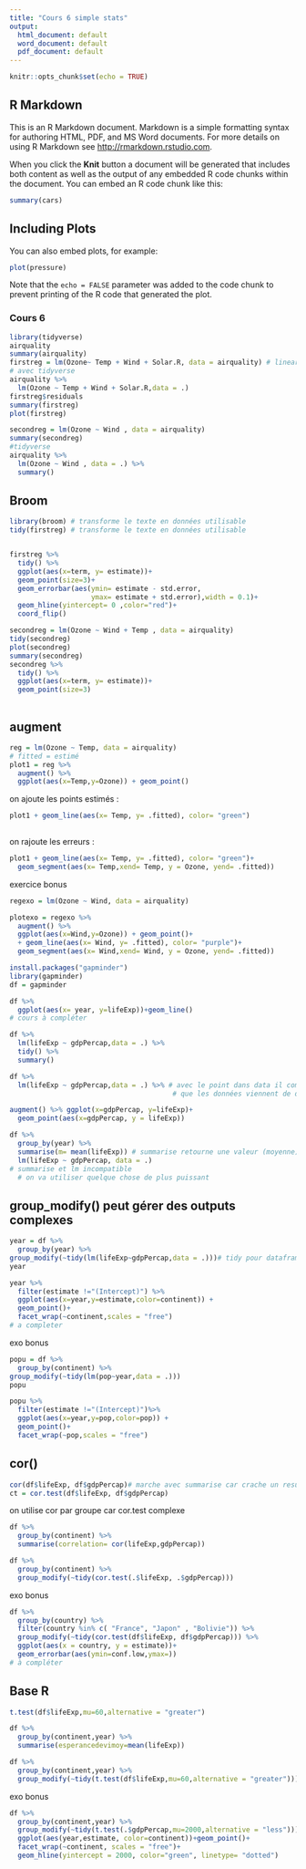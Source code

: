 ```yaml
---
title: "Cours 6 simple stats"
output:
  html_document: default
  word_document: default
  pdf_document: default
---
```


```r
knitr::opts_chunk$set(echo = TRUE)
```

## R Markdown

This is an R Markdown document. Markdown is a simple formatting syntax for authoring HTML, PDF, and MS Word documents. For more details on using R Markdown see <http://rmarkdown.rstudio.com>.

When you click the **Knit** button a document will be generated that includes both content as well as the output of any embedded R code chunks within the document. You can embed an R code chunk like this:

```r
summary(cars)
```

## Including Plots

You can also embed plots, for example:

```r
plot(pressure)
```

Note that the `echo = FALSE` parameter was added to the code chunk to prevent printing of the R code that generated the plot.

### Cours 6 


```r
library(tidyverse)
airquality
summary(airquality)
firstreg = lm(Ozone~ Temp + Wind + Solar.R, data = airquality) # linear model
# avec tidyverse
airquality %>% 
  lm(Ozone ~ Temp + Wind + Solar.R,data = .)
firstreg$residuals
summary(firstreg)
plot(firstreg)

```


```r

secondreg = lm(Ozone ~ Wind , data = airquality)
summary(secondreg)
#tidyverse
airquality %>% 
  lm(Ozone ~ Wind , data = .) %>% 
  summary()
```

## Broom

```r
library(broom) # transforme le texte en données utilisable
tidy(firstreg) # transforme le texte en données utilisable


firstreg %>% 
  tidy() %>% 
  ggplot(aes(x=term, y= estimate))+
  geom_point(size=3)+
  geom_errorbar(aes(ymin= estimate - std.error,
                    ymax= estimate + std.error),width = 0.1)+
  geom_hline(yintercept= 0 ,color="red")+
  coord_flip()

```

```r
secondreg = lm(Ozone ~ Wind + Temp , data = airquality)
tidy(secondreg)
plot(secondreg)
summary(secondreg)
secondreg %>% 
  tidy() %>% 
  ggplot(aes(x=term, y= estimate))+
  geom_point(size=3)
 
```

## augment
```r
reg = lm(Ozone ~ Temp, data = airquality)
# fitted = estimé
plot1 = reg %>% 
  augment() %>% 
  ggplot(aes(x=Temp,y=Ozone)) + geom_point()

```

on ajoute les points estimés :
```r
plot1 + geom_line(aes(x= Temp, y= .fitted), color= "green")
  
```

on rajoute les erreurs : 
```r

plot1 + geom_line(aes(x= Temp, y= .fitted), color= "green")+
  geom_segment(aes(x= Temp,xend= Temp, y = Ozone, yend= .fitted))

```
exercice bonus
```r
regexo = lm(Ozone ~ Wind, data = airquality)

plotexo = regexo %>% 
  augment() %>% 
  ggplot(aes(x=Wind,y=Ozone)) + geom_point()+
  + geom_line(aes(x= Wind, y= .fitted), color= "purple")+
  geom_segment(aes(x= Wind,xend= Wind, y = Ozone, yend= .fitted))


```


```r
install.packages("gapminder")
library(gapminder)
df = gapminder

df %>% 
  ggplot(aes(x= year, y=lifeExp))+geom_line()
# cours à compléter
```

```r
df %>% 
  lm(lifeExp ~ gdpPercap,data = .) %>% 
  tidy() %>% 
  summary()

```


```r
df %>% 
  lm(lifeExp ~ gdpPercap,data = .) %>% # avec le point dans data il comprends
                                        # que les données viennent de df
```


```r
augment() %>% ggplot(x=gdpPercap, y=lifeExp)+
  geom_point(aes(x=gdpPercap, y = lifeExp))

```

```r
df %>% 
  group_by(year) %>% 
  summarise(m= mean(lifeExp)) # summarise retourne une valeur (moyenne)
  lm(lifeExp ~ gdpPercap, data = .)
# summarise et lm incompatible
  # on va utiliser quelque chose de plus puissant
```
## group_modify() peut gérer des outputs complexes

```r
year = df %>% 
  group_by(year) %>% 
group_modify(~tidy(lm(lifeExp~gdpPercap,data = .)))# tidy pour dataframe
year

```


```r

year %>% 
  filter(estimate !="(Intercept)") %>% 
  ggplot(aes(x=year,y=estimate,color=continent)) + 
  geom_point()+
  facet_wrap(~continent,scales = "free")
# a completer

```

exo bonus
```r
popu = df %>% 
  group_by(continent) %>% 
group_modify(~tidy(lm(pop~year,data = .)))
popu

popu %>% 
  filter(estimate !="(Intercept)")%>% 
  ggplot(aes(x=year,y=pop,color=pop)) + 
  geom_point()+
  facet_wrap(~pop,scales = "free")


```
## cor()

```r
cor(df$lifeExp, df$gdpPercap)# marche avec summarise car crache un resultat
ct = cor.test(df$lifeExp, df$gdpPercap)
```

on utilise cor par groupe car cor.test complexe

```r
df %>% 
  group_by(continent) %>% 
  summarise(correlation= cor(lifeExp,gdpPercap))

```

```r
df %>% 
  group_by(continent) %>% 
  group_modify(~tidy(cor.test(.$lifeExp, .$gdpPercap)))

```

exo bonus

```r
df %>% 
  group_by(country) %>% 
  filter(country %in% c( "France", "Japon" , "Bolivie")) %>% 
  group_modify(~tidy(cor.test(df$lifeExp, df$gdpPercap))) %>% 
  ggplot(aes(x = country, y = estimate))+
  geom_errorbar(aes(ymin=conf.low,ymax=))
# à compléter
```

## Base R

```r
t.test(df$lifeExp,mu=60,alternative = "greater")

df %>% 
  group_by(continent,year) %>% 
  summarise(esperancedevimoy=mean(lifeExp))

```

```r
df %>% 
  group_by(continent,year) %>% 
  group_modify(~tidy(t.test(df$lifeExp,mu=60,alternative = "greater")))
```

exo bonus

```r
df %>% 
  group_by(continent,year) %>% 
  group_modify(~tidy(t.test(.$gdpPercap,mu=2000,alternative = "less"))) %>% 
  ggplot(aes(year,estimate, color=continent))+geom_point()+
  facet_wrap(~continent, scales = "free")+
  geom_hline(yintercept = 2000, color="green", linetype= "dotted")

```

